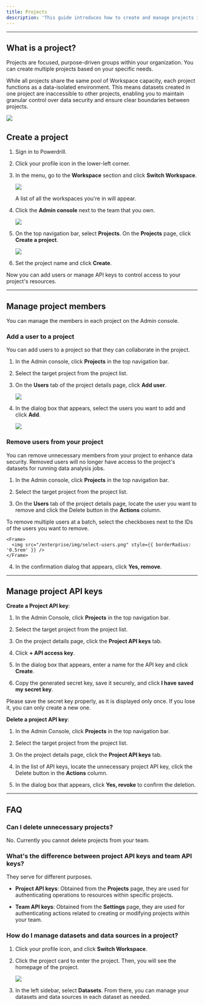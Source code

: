 ```yaml
---
title: Projects
description: 'This guide introduces how to create and manage projects in your organization'
---
```



---

## What is a project?

Projects are focused, purpose-driven groups within your organization. You can create multiple projects based on your specific needs.

While all projects share the same pool of Workspace capacity, each project functions as a data-isolated environment. This means datasets created in one project are inaccessible to other projects, enabling you to maintain granular control over data security and ensure clear boundaries between projects.


<Frame>
  <img src="/enterprise/img/project-desc.png" style={{ borderRadius: '0.5rem' }} />
</Frame>





## Create a project

1. Sign in to Powerdrill.

2. Click your profile icon in the lower-left corner.

3. In the menu, go to the **Workspace** section and click **Switch Workspace**.

    <Frame>
      <img src="/enterprise/img/switch-workspace.png" style={{ borderRadius: '0.5rem' }} />
    </Frame>

    A list of all the workspaces you're in will appear.

4. Click the **Admin console** next to the team that you own.

    <Frame>
      <img src="/enterprise/img/enter-admin.png" style={{ borderRadius: '0.5rem' }} />
    </Frame>

5. On the top navigation bar, select **Projects**. On the **Projects** page, click **Create a project**.

    <Frame>
      <img src="/enterprise/img/create-project.png" style={{ borderRadius: '0.5rem' }} />
    </Frame>

6. Set the project name and click **Create**.

Now you can add users or manage API keys to control access to your project's resources.


---

## Manage project members

You can manage the members in each project on the Admin console.

### Add a user to a project

You can add users to a project so that they can collaborate in the project.

1. In the Admin console, click **Projects** in the top navigation bar.

2. Select the target project from the project list.

3. On the **Users** tab of the project details page, click **Add user**.

    <Frame>
      <img src="/enterprise/img/add-user-to-project.png" style={{ borderRadius: '0.5rem' }} />
    </Frame>


4. In the dialog box that appears, select the users you want to add and click **Add**.

    <Frame>
      <img src="/enterprise/img/select-users.png" style={{ borderRadius: '0.5rem' }} />
    </Frame>



### Remove users from your project

You can remove unnecessary members from your project to enhance data security. Removed users will no longer have access to the project's datasets for running data analysis jobs.


1. In the Admin console, click **Projects** in the top navigation bar.

2. Select the target project from the project list.

3. On the **Users** tab of the project details page, locate the user you want to remove and click the Delete button in the **Actions** column.

  To remove multiple users at a batch, select the checkboxes next to the IDs of the users you want to remove.

    <Frame>
      <img src="/enterprise/img/select-users.png" style={{ borderRadius: '0.5rem' }} />
    </Frame>

4. In the confirmation dialog that appears, click **Yes, remove**.



---

## Manage project API keys

**Create a Project API key**:

1. In the Admin Console, click **Projects** in the top navigation bar.

2. Select the target project from the project list.

3. On the project details page, click the **Project API keys** tab.

4. Click **+ API access key**.

5. In the dialog box that appears, enter a name for the API key and click **Create**.

6. Copy the generated secret key, save it securely, and click **I have saved my secret key**.

  <Warning>
   Please save the secret key properly, as it is displayed only once. If you lose it, you can only create a new one.
  </Warning>


**Delete a project API key**:

1. In the Admin Console, click **Projects** in the top navigation bar.

2. Select the target project from the project list.

3. On the project details page, click the **Project API keys** tab.

4. In the list of API keys, locate the unnecessary project API key, click the Delete button in the **Actions** column.

5. In the dialog box that appears, click **Yes, revoke** to confirm the deletion.





---

## FAQ

### Can I delete unnecessary projects?

No. Currently you cannot delete projects from your team.


### What's the difference between project API keys and team API keys?

They serve for different purposes. 

- **Project API keys**: Obtained from the **Projects** page, they are used for authenticating operations to resources within specific projects.  

- **Team API keys**: Obtained from the **Settings** page, they are used for authenticating actions related to creating or modifying projects within your team.  



### How do I manage datasets and data sources in a project?

1. Click your profile icon, and click **Switch Workspace**.

2. Click the project card to enter the project. Then, you will see the homepage of the project.

    <Frame>
      <img src="/enterprise/img/project-homepage.png" style={{ borderRadius: '0.5rem' }} />
    </Frame>


3. In the left sidebar, select **Datasets**. From there, you can manage your datasets and data sources in each dataset as needed.







<MySnippet beta="community" />

